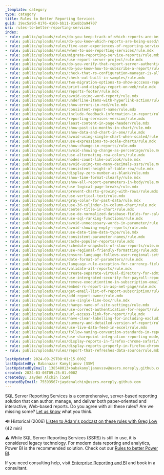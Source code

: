 ```yaml
---
_template: category
type: category
title: Rules to Better Reporting Services
guid: 29ec5a9d-0176-4160-bb11-81e8b3a94707
uri: rules-to-better-reporting-services
index:
- rule: public/uploads/rules/do-you-keep-track-of-which-reports-are-being-executed/rule.mdx
- rule: public/uploads/rules/do-you-know-which-reports-are-being-used/rule.mdx
- rule: public/uploads/rules/five-user-experiences-of-reporting-services/rule.mdx
- rule: public/uploads/rules/when-to-use-reporting-services/rule.mdx
- rule: public/uploads/rules/migrate-reporting-service-reports/rule.mdx
- rule: public/uploads/rules/use-report-server-project/rule.mdx
- rule: public/uploads/rules/do-you-verify-that-report-server-authentication-settings-allow-a-wide-range-of-web-browsers/rule.mdx
- rule: public/uploads/rules/do-you-know-how-to-subscribe-a-report/rule.mdx
- rule: public/uploads/rules/check-that-rs-configuration-manager-is-all-green-ticks/rule.mdx
- rule: public/uploads/rules/check-out-built-in-samples/rule.mdx
- rule: public/uploads/rules/two-migration-options-to-show-acccess-reports-on-web/rule.mdx
- rule: public/uploads/rules/print-and-display-report-on-web/rule.mdx
- rule: public/uploads/rules/reports-footer/rule.mdx
- rule: public/uploads/rules/avoid-using-word-report/rule.mdx
- rule: public/uploads/rules/underline-items-with-hyperlink-action/rule.mdx
- rule: public/uploads/rules/show-errors-in-red/rule.mdx
- rule: public/uploads/rules/consistent-report-name/rule.mdx
- rule: public/uploads/rules/include-feedback-information-in-report/rule.mdx
- rule: public/uploads/rules/reporting-services-version/rule.mdx
- rule: public/uploads/rules/least-content-in-page-header/rule.mdx
- rule: public/uploads/rules/show-past-six-months-in-chart/rule.mdx
- rule: public/uploads/rules/show-data-and-chart-in-one/rule.mdx
- rule: public/uploads/rules/avoid-using-single-chart-when-scaled/rule.mdx
- rule: public/uploads/rules/use-expressions-to-scale-charts/rule.mdx
- rule: public/uploads/rules/show-change-in-reports/rule.mdx
- rule: public/uploads/rules/avoid-showing-change-as-percentage/rule.mdx
- rule: public/uploads/rules/use-alternating-row-colors/rule.mdx
- rule: public/uploads/rules/nodes-count-like-outlook/rule.mdx
- rule: public/uploads/rules/avoid-using-too-many-decimals-ssrs/rule.mdx
- rule: public/uploads/rules/consistent-height-of-table-row/rule.mdx
- rule: public/uploads/rules/display-zero-number-as-blank/rule.mdx
- rule: public/uploads/rules/show-time-format-clearly/rule.mdx
- rule: public/uploads/rules/show-all-report-parameters-in-body/rule.mdx
- rule: public/uploads/rules/use-logical-page-breaks/rule.mdx
- rule: public/uploads/rules/prevent-charts-growing-with-rows/rule.mdx
- rule: public/uploads/rules/use-vertical-text/rule.mdx
- rule: public/uploads/rules/gray-color-for-past-data/rule.mdx
- rule: public/uploads/rules/use-3d-cylinder-in-column-chart/rule.mdx
- rule: public/uploads/rules/center-title-in-chart/rule.mdx
- rule: public/uploads/rules/use-de-normalized-database-fields-for-calculated-values/rule.mdx
- rule: public/uploads/rules/use-sql-ranking-functions/rule.mdx
- rule: public/uploads/rules/avoid-unnecessary-words-in-parameter/rule.mdx
- rule: public/uploads/rules/avoid-showing-empty-reports/rule.mdx
- rule: public/uploads/rules/use-date-time-data-type/rule.mdx
- rule: public/uploads/rules/consistent-parameter-names/rule.mdx
- rule: public/uploads/rules/cache-popular-reports/rule.mdx
- rule: public/uploads/rules/schedule-snapshots-of-slow-reports/rule.mdx
- rule: public/uploads/rules/use-regional-friendly-formatting/rule.mdx
- rule: public/uploads/rules/ensure-language-follows-user-regional-settings/rule.mdx
- rule: public/uploads/rules/date-format-of-parameters/rule.mdx
- rule: public/uploads/rules/language-rule-exception-for-currency-fields/rule.mdx
- rule: public/uploads/rules/validate-all-reports/rule.mdx
- rule: public/uploads/rules/create-separate-virtual-directory-for-admin-access/rule.mdx
- rule: public/uploads/rules/use-intergrated-security-for-payroll-reports/rule.mdx
- rule: public/uploads/rules/remove-executiontime-in-subscription-email-subject/rule.mdx
- rule: public/uploads/rules/embed-rs-report-in-asp-net-page/rule.mdx
- rule: public/uploads/rules/get-email-list-of-report-subscription/rule.mdx
- rule: public/uploads/rules/add-report-owner/rule.mdx
- rule: public/uploads/rules/use-single-line-box/rule.mdx
- rule: public/uploads/rules/change-name-of-site-settings/rule.mdx
- rule: public/uploads/rules/use-correct-authentication-for-report/rule.mdx
- rule: public/uploads/rules/url-access-link-for-report/rule.mdx
- rule: public/uploads/rules/have-clear-labelling-for-including-excluding-gst/rule.mdx
- rule: public/uploads/rules/summary-and-detailed-version-of-report/rule.mdx
- rule: public/uploads/rules/use-live-data-feed-in-excel/rule.mdx
- rule: public/uploads/rules/follow-naming-convention-standards-in-reporting-service/rule.mdx
- rule: public/uploads/rules/use-sharepoint-integration-reporting-mode/rule.mdx
- rule: public/uploads/rules/display-reports-in-firefox-chrome-safari/rule.mdx
- rule: public/uploads/rules/display-reports-properly-in-firefox-chrome/rule.mdx
- rule: public/uploads/rules/report-that-refreshes-data-source/rule.mdx

lastUpdated: 2024-09-29T08:01:15.000Z
lastUpdatedBy: Babanazar Kamyljanov [SSW]
lastUpdatedByEmail: 138548013+babakamyljanovssw@users.noreply.github.com
created: 2024-03-06T09:25:01.000Z
createdBy: Jayden Alchin [SSW]
createdByEmail: 75593567+jaydenalchin@users.noreply.github.com
---
```


SQL Server Reporting Services is a comprehensive, server-based reporting solution that can author, manage, and deliver both paper-oriented and interactive, Web-based reports. Do you agree with all these rules? Are we missing some? [Let us know](https://www.ssw.com.au/company/contact-us) what you think.

🔊 Historical (2006) [Listen to Adam's podcast on these rules with Greg Low](https://sqldownunder.blob.core.windows.net/podcasts/SDU14FullShow.mp3) (42 min)

⚠️ While SQL Server Reporting Services (SSRS) is still in use, it is considered legacy technology. For modern data reporting and analytics, Power BI is the recommended solution. Check out our [Rules to better Power BI](https://www.ssw.com.au/rules/rules-to-better-power-bi/).

If you need consulting help, visit [Enterprise Reporting and BI](https://www.ssw.com.au/consulting/enterprise-reporting) and book in a consultant.
